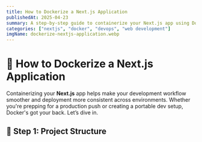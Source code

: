 ```yaml
---
title: How to Dockerize a Next.js Application
publishedAt: 2025-04-23
summary: A step-by-step guide to containerize your Next.js app using Docker for smoother development and production deployment.
categories: ["nextjs", "docker", "devops", "web development"]
imgName: dockerize-nextjs-application.webp
---
```


# 🐳 How to Dockerize a Next.js Application

Containerizing your **Next.js** app helps make your development workflow smoother and deployment more consistent across environments. Whether you're prepping for a production push or creating a portable dev setup, Docker's got your back. Let’s dive in.

## 📁 Step 1: Project Structure
